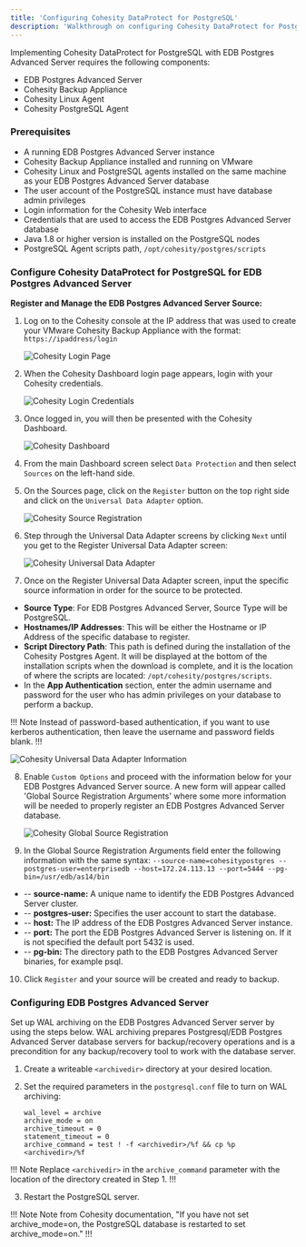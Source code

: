 ```yaml
---
title: 'Configuring Cohesity DataProtect for PostgreSQL'
description: 'Walkthrough on configuring Cohesity DataProtect for PostgreSQL'
---
```


Implementing Cohesity DataProtect for PostgreSQL with EDB Postgres Advanced Server requires the following components:

- EDB Postgres Advanced Server 
- Cohesity Backup Appliance
- Cohesity Linux Agent 
- Cohesity PostgreSQL Agent 

### Prerequisites

- A running EDB Postgres Advanced Server instance
- Cohesity Backup Appliance installed and running on VMware
- Cohesity Linux and PostgreSQL agents installed on the same machine as your EDB Postgres Advanced Server database
- The user account of the PostgreSQL instance must have database admin privileges
- Login information for the Cohesity Web interface
- Credentials that are used to access the EDB Postgres Advanced Server database
- Java 1.8 or higher version is installed on the PostgreSQL nodes
- PostgreSQL Agent scripts path, `/opt/cohesity/postgres/scripts`

### Configure Cohesity DataProtect for PostgreSQL for EDB Postgres Advanced Server

**Register and Manage the EDB Postgres Advanced Server Source:**

1. Log on to the Cohesity console at the IP address that was used to create your VMware Cohesity Backup Appliance with the format: `https://ipaddress/login`

   ![Cohesity Login Page](Images/CohesityLoginPage.png)

2. When the Cohesity Dashboard login page appears, login with your Cohesity credentials.

   ![Cohesity Login Credentials](Images/CohesityLoginCredentials.png)

3. Once logged in, you will then be presented with the Cohesity Dashboard.

   ![Cohesity Dashboard](Images/CohesityDashboard.png)

4. From the main Dashboard screen select `Data Protection` and then select `Sources` on the left-hand side.


5. On the Sources page, click on the `Register` button on the top right side and click on the `Universal Data Adapter` option.

   ![Cohesity Source Registration](Images/CohesityRegisterSource.png)


6. Step through the Universal Data Adapter screens by clicking `Next` until you get to the Register Universal Data Adapter screen:

   ![Cohesity Universal Data Adapter](Images/CohesityUniversalDataAdapter.png)


7. Once on the Register Universal Data Adapter screen, input the specific source information in order for the source to be protected.

- **Source Type**: For EDB Postgres Advanced Server, Source Type will be PostgreSQL.
- **Hostnames/IP Addresses**: This will be either the Hostname or IP Address of the specific database to register.
- **Script Directory Path**: This path is defined during the installation of the Cohesity Postgres Agent.  It will be displayed at the bottom of the installation scripts when the download is complete, and it is the location of where the scripts are located: `/opt/cohesity/postgres/scripts`.
- In the **App Authentication** section, enter the admin username and password for the user who has admin privileges on your database to perform a backup.


!!! Note Instead of password-based authentication, if you want to use kerberos authentication, then leave the username and password fields blank.
!!!

   ![Cohesity Universal Data Adapter Information](Images/CohesityUniversalDataAdapterInformation.png)

8. Enable `Custom Options` and proceed with the information below for your EDB Postgres Advanced Server source.  A new form will appear called 'Global Source Registration Arguments' where some more information will be needed to properly register an EDB Postgres Advanced Server database.

   ![Cohesity Global Source Registration](Images/CohesityGlobalSourceRegistration.png)

9. In the Global Source Registration Arguments field enter the following information with the same syntax:
`--source-name=cohesitypostgres --postgres-user=enterprisedb --host=172.24.113.13 --port=5444 --pg-bin=/usr/edb/as14/bin`

- -- **source-name:** A unique name to identify the EDB Postgres Advanced Server cluster.
- -- **postgres-user:** Specifies the user account to start the database.
- -- **host:** The IP address of the EDB Postgres Advanced Server instance.
- -- **port:** The port the EDB Postgres Advanced Server is listening on.  If it is not specified the default port 5432 is used.
- -- **pg-bin:** The directory path to the EDB Postgres Advanced Server binaries, for example psql.

10. Click `Register` and your source will be created and ready to backup.

### Configuring EDB Postgres Advanced Server

Set up WAL archiving on the EDB Postgres Advanced Server server by using the steps below. WAL archiving prepares Postgresql/EDB Postgres Advanced Server database servers for backup/recovery operations and is a precondition for any backup/recovery tool to work with the database server.

1.	Create a writeable `<archivedir>` directory at your desired location.

2.	Set the required parameters in the `postgresql.conf` file to turn on WAL archiving:
    ```
    wal_level = archive
    archive_mode = on
    archive_timeout = 0
    statement_timeout = 0
    archive_command = test ! -f <archivedir>/%f && cp %p <archivedir>/%f
    ```

!!! Note Replace `<archivedir>` in the `archive_command` parameter with the location of the directory created in Step 1.
!!!

3.	Restart the PostgreSQL server.

!!! Note Note from Cohesity documentation, "If you have not set archive_mode=on, the PostgreSQL database is restarted to set archive_mode=on."
!!!